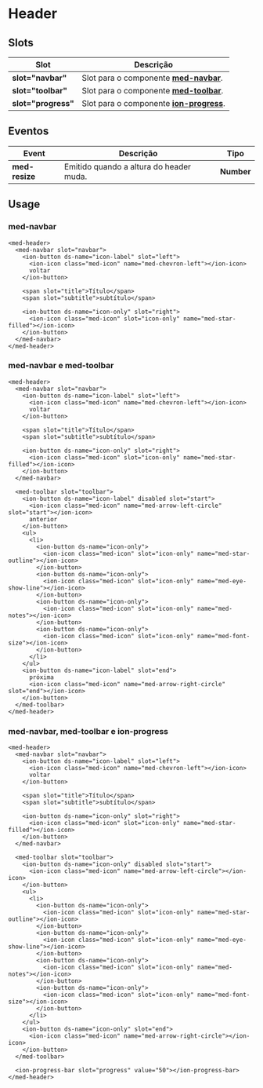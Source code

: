 
<Meta title="Components/Core/Header/Usage" />

# Header

## Slots

| Slot                | Descrição                                                                                                                                    |
| ------------------- | -------------------------------------------------------------------------------------------------------------------------------------------- |
| **slot="navbar"**   | Slot para o componente **[med-navbar](http://desenv.ordomederi.com/templarios/?path=/story/components-global-navbar--default)**.         |
| **slot="toolbar"**  | Slot para o componente **[med-toolbar](http://desenv.ordomederi.com/templarios/?path=/story/components-global-toolbar--default)**.       |
| **slot="progress"** | Slot para o componente **[ion-progress](http://desenv.ordomederi.com/templarios/?path=/story/components-global-progress-bar--default)**. |

## Eventos

| Event           | Descrição                               | Tipo       |
| --------------- | --------------------------------------- | ---------- |
| **med-resize**  | Emitido quando a altura do header muda. | **Number** |

## Usage

### med-navbar

```
<med-header>
  <med-navbar slot="navbar">
    <ion-button ds-name="icon-label" slot="left">
      <ion-icon class="med-icon" name="med-chevron-left"></ion-icon>
      voltar
    </ion-button>

    <span slot="title">Título</span>
    <span slot="subtitle">subtítulo</span>

    <ion-button ds-name="icon-only" slot="right">
      <ion-icon class="med-icon" slot="icon-only" name="med-star-filled"></ion-icon>
    </ion-button>
  </med-navbar>
</med-header>
```

### med-navbar e med-toolbar

```
<med-header>
  <med-navbar slot="navbar">
    <ion-button ds-name="icon-label" slot="left">
      <ion-icon class="med-icon" name="med-chevron-left"></ion-icon>
      voltar
    </ion-button>

    <span slot="title">Título</span>
    <span slot="subtitle">subtítulo</span>

    <ion-button ds-name="icon-only" slot="right">
      <ion-icon class="med-icon" slot="icon-only" name="med-star-filled"></ion-icon>
    </ion-button>
  </med-navbar>

  <med-toolbar slot="toolbar">
    <ion-button ds-name="icon-label" disabled slot="start">
      <ion-icon class="med-icon" name="med-arrow-left-circle" slot="start"></ion-icon>
      anterior
    </ion-button>
    <ul>
      <li>
        <ion-button ds-name="icon-only">
          <ion-icon class="med-icon" slot="icon-only" name="med-star-outline"></ion-icon>
        </ion-button>
        <ion-button ds-name="icon-only">
          <ion-icon class="med-icon" slot="icon-only" name="med-eye-show-line"></ion-icon>
        </ion-button>
        <ion-button ds-name="icon-only">
          <ion-icon class="med-icon" slot="icon-only" name="med-notes"></ion-icon>
        </ion-button>
        <ion-button ds-name="icon-only">
          <ion-icon class="med-icon" slot="icon-only" name="med-font-size"></ion-icon>
        </ion-button>
      </li>
    </ul>
    <ion-button ds-name="icon-label" slot="end">
      próxima
      <ion-icon class="med-icon" name="med-arrow-right-circle" slot="end"></ion-icon>
    </ion-button>
  </med-toolbar>
</med-header>
```

### med-navbar, med-toolbar e ion-progress

```
<med-header>
  <med-navbar slot="navbar">
    <ion-button ds-name="icon-label" slot="left">
      <ion-icon class="med-icon" name="med-chevron-left"></ion-icon>
      voltar
    </ion-button>

    <span slot="title">Título</span>
    <span slot="subtitle">subtítulo</span>

    <ion-button ds-name="icon-only" slot="right">
      <ion-icon class="med-icon" slot="icon-only" name="med-star-filled"></ion-icon>
    </ion-button>
  </med-navbar>

  <med-toolbar slot="toolbar">
    <ion-button ds-name="icon-only" disabled slot="start">
      <ion-icon class="med-icon" name="med-arrow-left-circle"></ion-icon>
    </ion-button>
    <ul>
      <li>
        <ion-button ds-name="icon-only">
          <ion-icon class="med-icon" slot="icon-only" name="med-star-outline"></ion-icon>
        </ion-button>
        <ion-button ds-name="icon-only">
          <ion-icon class="med-icon" slot="icon-only" name="med-eye-show-line"></ion-icon>
        </ion-button>
        <ion-button ds-name="icon-only">
          <ion-icon class="med-icon" slot="icon-only" name="med-notes"></ion-icon>
        </ion-button>
        <ion-button ds-name="icon-only">
          <ion-icon class="med-icon" slot="icon-only" name="med-font-size"></ion-icon>
        </ion-button>
      </li>
    </ul>
    <ion-button ds-name="icon-only" slot="end">
      <ion-icon class="med-icon" name="med-arrow-right-circle"></ion-icon>
    </ion-button>
  </med-toolbar>

  <ion-progress-bar slot="progress" value="50"></ion-progress-bar>
</med-header>
```
